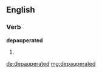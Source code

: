 ==English==

===Verb===
'''depauperated'''

# {{past of|[[depauperate]]}}

[[de:depauperated]]
[[mg:depauperated]]